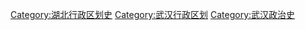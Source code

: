 [[Category:湖北行政区划史|Category:湖北行政区划史]]
[[Category:武汉行政区划|Category:武汉行政区划]]
[[Category:武汉政治史|Category:武汉政治史]]